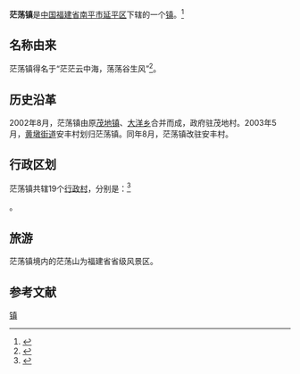 {{Distinguish|芒山镇}}
{{中国乡级行政区
|景观照片文件名 = 
|景观照片描述 = 
|汉语拼音 = 
|其他语言 = 
|其他语言名称 = 
|旧称 = 
|地名出处 = 
|位置图文件名 = 
|位置图描述 = 
|自定义图片= 
|建置时间 = 
|政府驻地 = 安丰村
|毗邻 = 北面为[[建瓯市|建瓯市]]、[[顺昌县|顺昌县]]<br />南面为[[黄墩街道|黄墩街道]]、[[紫云街道|紫云街道]]、[[四鹤街道|四鹤街道]]<br />西面为[[西芹镇|西芹镇]]、[[来舟镇|来舟镇]]、[[王台镇|王台镇]]、[[峡阳镇|峡阳镇]]<br />东面为[[大横镇|大横镇]]
|总面积 = 
|总人口 = 
|总人口年份 = 
|户籍人口 = 
|户籍人口年份 = 
|常住人口 = 
|常住人口年份 = 
|人口密度 = 
|GDP = 
|GDP年份 = 
|邮政编码 = 
|电话区号 = 599
|官方网站 = 
|网站名称 = 
|35/07/02/110/000}}

'''茫荡镇'''是[[中华人民共和国|中国]][[福建省|福建省]][[南平市|南平市]][[延平区|延平区]]下辖的一个[[行政建制镇|镇]]。<ref>{{PRC admin/ref sgc|{{PRC admin/parent|35/07/02/110/000}}}}</ref>

== 名称由来 ==
茫荡镇得名于“茫茫云中海，荡荡谷生风”<ref>{{cite web|title=茫荡镇基本情况|url=http://www.ypzf.gov.cn/cms/cms/sitemanage/detail.shtml?id=40122158560170004|publisher=延平人民政 府|accessdate=2011-06-20}}{{dead link|date=2018年4月 |bot=InternetArchiveBot |fix-attempted=yes }}</ref>。

== 历史沿革 ==
2002年8月，茫荡镇由原[[茂地镇|茂地镇]]、[[大洋乡_(南平市)|大洋乡]]合并而成，政府驻茂地村。2003年5月，[[黄墩街道|黄墩街道]]安丰村划归茫荡镇。同年8月，茫荡镇改驻安丰村。

== 行政区划 ==

茫荡镇共辖19个[[行政村|行政村]]，分别是：<ref>{{PRC admin/ref sgc|35/07/02/110/000}}</ref>

{{PRC admin/children|35/07/02/110/000}}。

== 旅游 ==
茫荡镇境内的茫荡山为福建省省级风景区。

== 参考文献 ==
<references/>

{{延平区行政区划}}
{{福建小作品}}
[[Category:延平区乡镇|镇]]